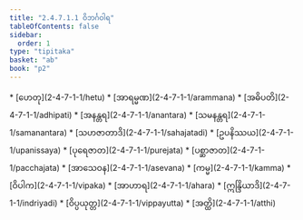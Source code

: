 ```yaml
---
title: "2.4.7.1.1 ဝိဘင်္ဂဝါရ"
tableOfContents: false
sidebar:
  order: 1
type: "tipitaka"
basket: "ab"
book: "p2"
---
```



<DynamicBreadcrumb />



<TableOfContents book="p2" section="2.4.7.1.1">
* [ဟေတု](2-4-7-1-1/hetu)
* [အာရမ္မဏ](2-4-7-1-1/arammana)
* [အဓိပတိ](2-4-7-1-1/adhipati)
* [အနန္တရ](2-4-7-1-1/anantara)
* [သမနန္တရ](2-4-7-1-1/samanantara)
* [သဟဇာတာဒိ](2-4-7-1-1/sahajatadi)
* [ဥပနိဿယ](2-4-7-1-1/upanissaya)
* [ပုရေဇာတ](2-4-7-1-1/purejata)
* [ပစ္ဆာဇာတ](2-4-7-1-1/pacchajata)
* [အာသေဝန](2-4-7-1-1/asevana)
* [ကမ္မ](2-4-7-1-1/kamma)
* [ဝိပါက](2-4-7-1-1/vipaka)
* [အာဟာရ](2-4-7-1-1/ahara)
* [ဣန္ဒြိယာဒိ](2-4-7-1-1/indriyadi)
* [ဝိပ္ပယုတ္တ](2-4-7-1-1/vippayutta)
* [အတ္ထိ](2-4-7-1-1/atthi)
</TableOfContents>